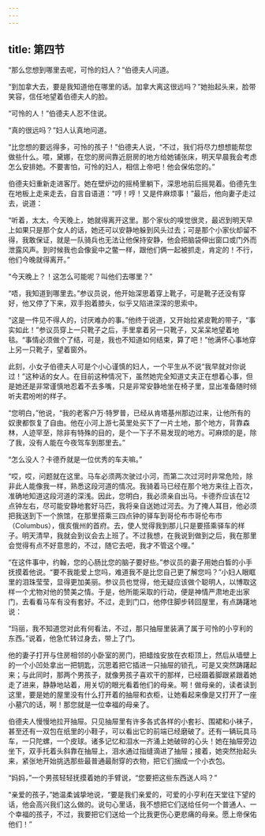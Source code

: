 ```yaml
---
---
---
```

title: 第四节
---




“那么您想到哪里去呢，可怜的妇人？”伯德夫人问道。

“到加拿大去，要是我知道他在哪里的话。加拿大离这很远吗？”她抬起头来，脸带笑容，信任地望着伯德夫人的脸。

“可怜的人！”伯德夫人忍不住说。

“真的很远吗？”妇人认真地问道。

“比您想的要远得多，可怜的孩子！”伯德夫人说，“不过，我们将尽力想想能帮您做些什么。喂，黛娜，在您的房间靠近厨房的地方给她铺张床，明天早晨我会考虑怎么安排她。不要害怕，可怜的妇人，相信上帝吧！他会保佑您的。”

伯德夫妇重新走进客厅。她在壁炉边的摇椅里躺下，深思地前后摇晃着。伯德先生在地板上走来走去，自言自语道：“哼！哼！又是件麻烦事！”最后，他向妻子走过去，说道：

“听着，太太，今天晚上，她就得离开这里。那个家伙的嗅觉很灵，最迟到明天早上如果只是那个女人的话，她还可以安静地躲到风头过去；可是那个小家伙却留不得，我敢保证，就是一队骑兵也无法让他保持安静，他会把脑袋伸出窗口或门外而泄露风声。到时候我也会像瓮中之鳖一样，跟他们俩一起被抓走，肯定的！不行，他们今晚就得离开。”

“今天晚上？！这怎么可能呢？叫他们去哪里？”

“唔，我知道到哪里去。”参议员说，他开始深思着穿上靴子，可是靴子还没有穿好，他又停了下来，双手抱着膝头，似乎又陷进深深的思索中。

“这是一件见不得人的，讨厌难办的事。”他终于说道，又开始拉紧皮靴的带子，“事实如此！”参议员穿上一只靴子之后，手里拿着另一只靴子，又呆呆地望着地毯。“事情必须做个了结，可是，我也不知道如何结束，算了吧！”他满怀心事地穿上另一只靴子，望着窗外。

此刻，小女子伯德夫人可是个小心谨慎的妇人，一个平生从不说“我早就对你说过！”这种话的女人。在目前这种情况下，虽然她完全知道丈夫正在想着心事，但是她还是非常谨慎地忍着不去多嘴，只是非常安静地坐在椅子里，显出准备随时倾听夫君吩咐的样子。

“您明白，”他说，“我的老客户万·特罗普，已经从肯塔基州那边过来，让他所有的奴隶都恢复了自由。他在小河上游七英里处买下了一片土地，那个地方，背靠森林，人迹罕至，除非有特殊的目的，是个一下子不易发现的地方。可麻烦的是，除了我，没有人能在今夜驾车到那里去。”

“怎么没人？卡德乔就是一位优秀的车夫嘛。”

“哎，哎，问题就在这里。马车必须两次驶过小河，而第二次过河时非常危险，除非此人能像我一样，熟悉这段河道的情况。我骑着马已经在那个地方来往上百次，准确地知道这段河道的深浅。因此，您明白，我必须亲自出马。卡德乔应该在12点钟左右，尽可能安静地套好马匹，我将亲自送她过河去。为了掩人耳目，他必须把我送到下一个旅馆，在那里搭乘三四点钟的驿车到哥伦布市哥伦布市（Columbus），俄亥俄州的首府。去，使人觉得我到那儿只是要搭乘驿车的样子。明天清早，我就会到议会去上班了。不过我想，在我说到做到之后，我在那里会觉得有点不好意思的，不过，随它去吧，我才不管这个哩。”

“在这件事中，约翰，您的心肠比您的脑子要好些。”参议员的妻子用她白晳的小手抚摸着他说。“要不我能爱上您吗，难道我不是比您自己更了解您吗？”小妇人眼眶里的泪珠莹莹，显得更加美丽。参议员也觉得，他无疑应该做个聪明人，以博取这样一个尤物对他的赞美之情。于是，他所能采取的行动，便是神情严肃地走出家门，去看看马车有没有套好。不过，走到门口，他停住脚步转回屋里，有点踌躇地说：

“玛丽，我不知道您对此有何看法，不过，那只抽屉里装满了属于可怜的小亨利的东西。”说着，他急忙转过身去，带上了门。

他的妻子打开与住房相邻的小卧室的房门，把蜡烛安放在衣柜顶上，然后从墙壁上的一个小凹处拿出一把钥匙，沉思着把它插进一只抽屉的锁孔，可是又突然踌躇起来；与此同时，那两个男孩子，就像男孩子喜欢干的那样，已经蹑着脚跟紧跟着她走了进来，静静地站着，用关切的眼光看着他们的母亲。啊！做母亲的，读者读到这里，要是她的屋里没有什么打开着的抽屉和衣柜，让她看起来像是又打开了一座小墓穴的话，啊！那您就是一位幸福的母亲了。

伯德夫人慢慢地拉开抽屉。只见抽屉里有许多各式各样的小套衫、围裙和小袜子，甚至还有一双包在纸里的小鞋子，可以看出它的前端已经磨破了。还有一辆玩具马车，一只陀螺，一个皮球。诸多记忆和泪水一齐涌上她破碎的心头！她在抽屉旁边坐下，双手托着头斜靠在抽屉上，泪水通过指缝滴进了抽屉；接着，她突然抬起头来，紧张地开始挑选那些最普通最耐穿的衣物，把它们捆成一个小衣包。

“妈妈，”一个男孩轻轻抚摸着她的手臂说，“您要把这些东西送人吗？”

“亲爱的孩子，”她温柔诚挚地说，“要是我们亲爱的，可爱的小亨利在天堂往下望的话，他会高兴我们这么做的。说句心里话，我不想把它们送给任何一个普通人、一个幸福的孩子，不过，我要把它们送给一个比我更伤心更悲痛的母亲。愿上帝保佑他们！”